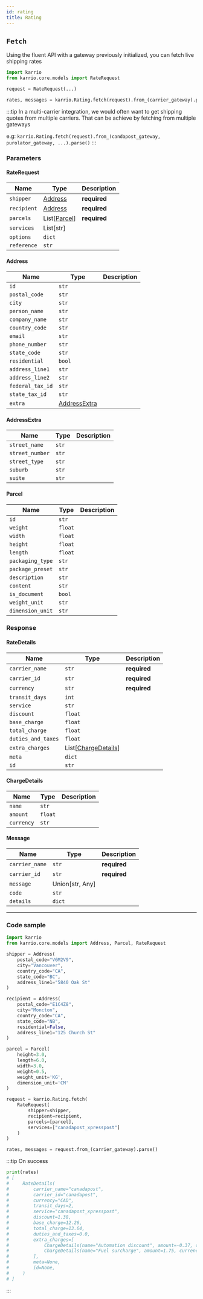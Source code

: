 ```yaml
---
id: rating
title: Rating
---
```


## `Fetch`

Using the fluent API with a gateway previously initialized, you can fetch live shipping rates


```python
import karrio
from karrio.core.models import RateRequest

request = RateRequest(...)

rates, messages = karrio.Rating.fetch(request).from_(carrier_gateway).parse()
```

:::tip
  In a multi-carrier integration, we would often want to get shipping quotes from multiple carriers.
  That can be achieve by fetching from multiple gateways

  e.g:
  `karrio.Rating.fetch(request).from_(candapost_gateway, purolator_gateway, ...).parse()`
:::

### Parameters


#### RateRequest

| Name | Type | Description
| --- | --- | --- |
| `shipper` | [Address](#address) | **required**
| `recipient` | [Address](#address) | **required**
| `parcels` | List[[Parcel](#parcel)] | **required**
| `services` | List[str] |
| `options` | `dict` |
| `reference` | `str` |

#### Address

| Name | Type | Description
| --- | --- | --- |
| `id` | `str` |
| `postal_code` | `str` |
| `city` | `str` |
| `person_name` | `str` |
| `company_name` | `str` |
| `country_code` | `str` |
| `email` | `str` |
| `phone_number` | `str` |
| `state_code` | `str` |
| `residential` | `bool` |
| `address_line1` | `str` |
| `address_line2` | `str` |
| `federal_tax_id` | `str` |
| `state_tax_id` | `str` |
| `extra` | [AddressExtra](#addressextra) |


#### AddressExtra

| Name | Type | Description
| --- | --- | --- |
| `street_name` | `str` |
| `street_number` | `str` |
| `street_type` | `str` |
| `suburb` | `str` |
| `suite` | `str` |


#### Parcel

| Name | Type | Description
| --- | --- | --- |
| `id` | `str` |
| `weight` | `float` |
| `width` | `float` |
| `height` | `float` |
| `length` | `float` |
| `packaging_type` | `str` |
| `package_preset` | `str` |
| `description` | `str` |
| `content` | `str` |
| `is_document` | `bool` |
| `weight_unit` | `str` |
| `dimension_unit` | `str` |



### Response


#### RateDetails

| Name | Type | Description
| --- | --- | --- |
| `carrier_name` | `str` | **required**
| `carrier_id` | `str` | **required**
| `currency` | `str` | **required**
| `transit_days` | `int` |
| `service` | `str` |
| `discount` | `float` |
| `base_charge` | `float` |
| `total_charge` | `float` |
| `duties_and_taxes` | `float` |
| `extra_charges` | List[[ChargeDetails](#chargedetails)] |
| `meta` | `dict` |
| `id` | `str` |


#### ChargeDetails

| Name | Type | Description
| --- | --- | --- |
| `name` | `str` |
| `amount` | `float` |
| `currency` | `str` |


#### Message

| Name | Type | Description
| --- | --- | --- |
| `carrier_name` | `str` | **required**
| `carrier_id` | `str` | **required**
| `message` | Union[str, Any] |
| `code` | `str` |
| `details` | `dict` |


---


### Code sample

```python
import karrio
from karrio.core.models import Address, Parcel, RateRequest

shipper = Address(
    postal_code="V6M2V9",
    city="Vancouver",
    country_code="CA",
    state_code="BC",
    address_line1="5840 Oak St"
)

recipient = Address(
    postal_code="E1C4Z8",
    city="Moncton",
    country_code="CA",
    state_code="NB",
    residential=False,
    address_line1="125 Church St"
)

parcel = Parcel(
    height=3.0,
    length=6.0,
    width=3.0,
    weight=0.5,
    weight_unit='KG',
    dimension_unit='CM'
)

request = karrio.Rating.fetch(
    RateRequest(
        shipper=shipper,
        recipient=recipient,
        parcels=[parcel],
        services=["canadapost_xpresspost"]
    )
)

rates, messages = request.from_(carrier_gateway).parse()
```

:::tip On success

  ```python
  print(rates)
  # [
  #     RateDetails(
  #         carrier_name="canadapost",
  #         carrier_id="canadapost",
  #         currency="CAD",
  #         transit_days=2,
  #         service="canadapost_xpresspost",
  #         discount=1.38,
  #         base_charge=12.26,
  #         total_charge=13.64,
  #         duties_and_taxes=0.0,
  #         extra_charges=[
  #             ChargeDetails(name="Automation discount", amount=-0.37, currency="CAD"),
  #             ChargeDetails(name="Fuel surcharge", amount=1.75, currency="CAD"),
  #         ],
  #         meta=None,
  #         id=None,
  #     )
  # ]
  ```
:::

